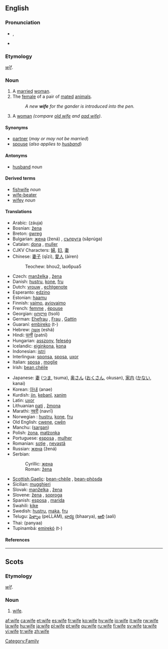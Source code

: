 ==English==

{{rank|perhaps|state|says|308|wife|hear|least|person}}

===Pronunciation===
*{{IPA|/waɪf/}}, {{SAMPA|/waIf/}}
*{{audio|en-us-wife.ogg|Audio (US)}}
*:{{rhymes|aɪf}}

===Etymology===
{{OE.}} ''[[wif|wīf]]''.

===Noun===
{{en-noun|wives}}

# A [[marry|married]] [[woman]].
# The [[female]] of a pair of [[mated]] [[animal]]s.
#:''A new '''wife''' for the gander is introduced into the pen.''
# {{context|Geordie|dialect}} A [[woman]] ''(compare [[old wife]] and [[aad wife]])''.

====Synonyms====
*[[partner]] (''may or may not be married'')
*[[spouse]] (''also applies to [[husband]]'')

====Antonyms====
*[[husband]] ''noun''

====Derived terms====
*[[fishwife]] ''noun''
*[[wife-beater]]
*[[wifey]] ''noun''<!-- also adj? -->

====Translations====
{{trans-top|married woman}}
*Arabic: {{ARchar|[[زوجة]]}} (záuja) {{f}}
*Bosnian: [[žena]] {{f}}
*Breton: [[gwreg]] {{f}}
*Bulgarian: [[жена]] (žená) {{f}}, [[съпруга]] (sǎprúga) {{f}}
*Catalan: [[dona]] {{f}}, [[muller]] {{f}}
*CJKV Characters: [[婦]], [[妇]], [[妻]]
*Chinese: [[妻子]] (qīzi), [[愛人]] (àiren)
*:Teochew: bhou2, lao6pua5
*Czech: [[manželka]] {{f}}, [[žena]]  {{f}}
*Danish: [[hustru]], [[kone]], [[fru]]
*Dutch: [[vrouw]] {{f}}, [[echtgenote]] {{f}}
*Esperanto: [[edzino]]
*Estonian: [[haamu]]
*Finnish: [[vaimo]], [[aviovaimo]]
*French: [[femme]] {{f}}, [[épouse]] {{f}}
*Georgian: [[ცოლი]] (tsoli)
*German: [[Ehefrau]] {{f}}, [[Frau]] {{f}}, [[Gattin]] {{f}}
*Guaraní: [[embireko]] (t-)
*Hebrew: [[אשה]] (eshá) {{f}}
*Hindi: [[पत्नी]] (patnī)
*Hungarian: [[asszony]], [[feleség]]
*Icelandic: [[eiginkona]], [[kona]]
*Indonesian: [[istri]]
*Interlingua: [[sponsa]], [[sposa]], [[uxor]]
*Italian: [[sposa]] {{f}}, [[moglie]] {{f}}
*Irish: [[bean chéile]] {{f}}
{{trans-mid}}
*Japanese: [[妻]] ([[つま]], tsuma), [[奥さん]] ([[おくさん]], okusan), [[家内]] ([[かない]], kanai)
*Korean: [[아내]] (anae)
*Kurdish: [[jin]], [[kebanî]], [[xanim]]
*Latin: [[uxor]]
*Lithuanian [[pati]] {{f}}, [[žmona]] {{f}}
*Marathi: [[नवरी]] (navrī)
*Norwegian<!--do not wikify-->: [[hustru]], [[kone]], [[fru]]
*Old English: [[cwene]], [[cwen|cwēn]]
*Manchu: ([[sargan]])
*Polish: [[żona]], [[małżonka]] {{f}}
*Portuguese: [[esposa]] {{f}}, [[mulher]] {{f}}
*Romanian: [[soţie]] {{f}}, [[nevastă]] {{f}}
*Russian: [[жена]] (žená) {{f}}
*Serbian:
*:Cyrillic: [[жена]] {{f}}
*:Roman: [[žena]] {{f}}
*[[Scottish Gaelic]]: [[bean-chèile]] {{f}}, [[bean-phòsda]] {{f}}
*Sicilian: [[mugghieri]] {{f}}
*Slovak: [[manželka]] {{f}}, [[žena]] {{f}}
*Slovene: [[žena]] {{f}}, [[soproga]] {{f}}
*Spanish: [[esposa]] {{f}}, [[marida]] {{f}}
*Swahili: [[kike]]
*Swedish: [[hustru]], [[maka]], [[fru]]
*Telugu: [[పెళ్ళాం]] (peLLAM), [[భార్య]] (bhaarya), [[ఆలి]] (aali) 
*Thai: {{THchar|[[ภรรยา]]}} (panyaa)
*Tupinambá: [[emirekó]] (t-)
{{trans-bottom}}

====References====
{{R:New Geordie Dictionary 1987}}

[[Category:Family]]

----

==Scots==

===Etymology===
{{OE.|sco}} ''[[wif|wīf]]''.

===Noun===
{{sco-noun}}

# [[wife#English|wife]].

[[af:wife]]
[[ca:wife]]
[[et:wife]]
[[es:wife]]
[[fr:wife]]
[[ko:wife]]
[[hy:wife]]
[[io:wife]]
[[it:wife]]
[[rw:wife]]
[[la:wife]]
[[hu:wife]]
[[ja:wife]]
[[pl:wife]]
[[pt:wife]]
[[qu:wife]]
[[ru:wife]]
[[fi:wife]]
[[sv:wife]]
[[ta:wife]]
[[vi:wife]]
[[tr:wife]]
[[zh:wife]]